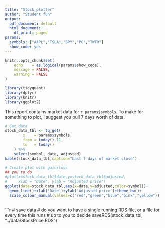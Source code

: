 ```yaml
---
title: "Stock plotter"
author: "Student fun"
output:
  pdf_document: default
  html_document:
    df_print: paged
params:
  symbols: ["AAPL","TSLA","SPY","PG","TWTR"]
  show_code: yes
---
```


```r
knitr::opts_chunk$set(
    echo    = as.logical(params$show_code),
    message = FALSE, 
    warning = FALSE
)
```

```r
library(tidyquant)
library(dplyr)
library(knitr)
library(ggplot2)
```

This report contains market data for `r params$symbols`.  To make for something to plot, I suggest you pull 7 days worth of data.

```r
# Get data
stock_data_tbl <- tq_get(
        x    = params$symbols,
        from = today()-11, 
        to   = today()
    ) %>%
    select(symbol, date, adjusted)
kable(stock_data_tbl,caption="Last 7 days of market close")
```

```r
# Create plot with gain/loss
## you to do
#plot(x=stock_data_tbl$date,y=stock_data_tbl$adjusted,
#     xlab = "Date", ylab = "Adjusted price")
ggplot(data=stock_data_tbl,aes(x=date,y=adjusted,color=symbol))+
  geom_line()+xlab('Date')+ylab('Adjusted price')+theme_bw()+
  scale_colour_manual(values=c("red","green","blue","pink","yellow"))
  
```

```r
# save data 
# do you want to have a single running RDS file, or a file for every time this runs
# up to you to decide
saveRDS(stock_data_tbl, "../data/StockPrice.RDS")
